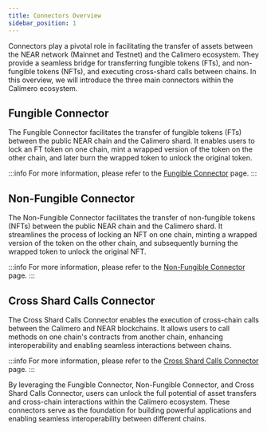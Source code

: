 ```yaml
---
title: Connectors Overview
sidebar_position: 1
---
```



Connectors play a pivotal role in facilitating the transfer of assets between the NEAR network (Mainnet and Testnet) and the Calimero ecosystem. They provide a seamless bridge for transferring fungible tokens (FTs), and non-fungible tokens (NFTs), and executing cross-shard calls between chains. In this overview, we will introduce the three main connectors within the Calimero ecosystem.

## Fungible Connector

The Fungible Connector facilitates the transfer of fungible tokens (FTs) between the public NEAR chain and the Calimero shard. It enables users to lock an FT token on one chain, mint a wrapped version of the token on the other chain, and later burn the wrapped token to unlock the original token.

:::info
For more information, please refer to the [Fungible Connector](https://docs.calimero.network/bridge/connectors/fungible_token_connector) page.
:::

## Non-Fungible Connector

The Non-Fungible Connector facilitates the transfer of non-fungible tokens (NFTs) between the public NEAR chain and the Calimero shard. It streamlines the process of locking an NFT on one chain, minting a wrapped version of the token on the other chain, and subsequently burning the wrapped token to unlock the original NFT. 

:::info
For more information, please refer to the [Non-Fungible Connector](https://docs.calimero.network/bridge/connectors/non_fungible_token_connector%20copy) page.
:::

## Cross Shard Calls Connector

The Cross Shard Calls Connector enables the execution of cross-chain calls between the Calimero and NEAR blockchains. It allows users to call methods on one chain's contracts from another chain, enhancing interoperability and enabling seamless interactions between chains. 

:::info
For more information, please refer to the [Cross Shard Calls Connector](https://docs.calimero.network/bridge/connectors/cross_shard_contract_call_connector) page.
:::

By leveraging the Fungible Connector, Non-Fungible Connector, and Cross Shard Calls Connector, users can unlock the full potential of asset transfers and cross-chain interactions within the Calimero ecosystem. These connectors serve as the foundation for building powerful applications and enabling seamless interoperability between different chains.
